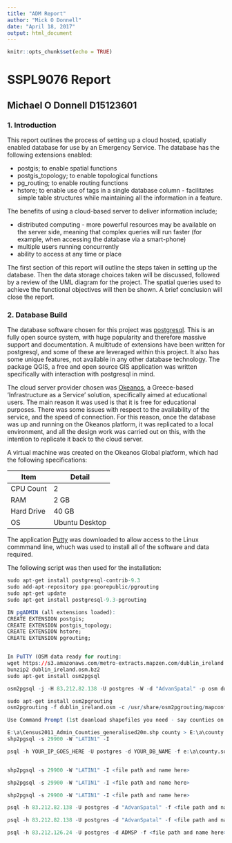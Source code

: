 ```yaml
---
title: "ADM Report"
author: "Mick O Donnell"
date: "April 18, 2017"
output: html_document
---
```


```r
knitr::opts_chunk$set(echo = TRUE)
```

# SSPL9076 Report
## Michael O Donnell D15123601

### 1. Introduction

This report outlines the process of setting up a cloud hosted, spatially enabled database for use by
an Emergency Service. The database has the following extensions enabled:

* postgis; to enable spatial functions
* postgis_topology; to enable topological functions
* pg_routing; to enable routing functions
* hstore; to enable use of tags in a single database column - facilitates simple table structures
while maintaining all the information in a feature.

The benefits of using a cloud-based server to deliver information include;

* distributed computing - more powerful resources may be available on the server side, meaning that
complex queries will run faster (for example, when accessing the database via a smart-phone)
* multiple users running concurrently
* ability to access at any time or place

The first section of this report will outline the steps taken in setting up the database. Then the 
data storage choices taken will be discussed, followed by a review of the UML diagram for the 
project. The spatial queries used to achieve the functional objectives will then be shown. A brief 
conclusion will close the report.

### 2. Database Build

The database software chosen for this project was [postgresql](https://www.postgresql.org/). This is
an fully open source system, with huge popularity and therefore massive support and documentation. A
multitude of extensions have been written for postgresql, and some of these are leveraged within 
this project. It also has some unique features, not available in any other database technology. The 
package QGIS, a free and open source GIS application was written specifically with interaction with 
postgresql in mind. 

The cloud server provider chosen was [Okeanos](https://okeanos.grnet.gr/home/), a Greece-based 
'Infrastructure as a Service' solution, specifically aimed at educational users. The main reason it 
was used is that it is free for educational purposes. There was some issues with respect to the 
availability of the service, and the speed of connection. For this reason, once the database was up 
and running on the Okeanos platform, it was replicated to a local environment, and all the design 
work was carried out on this, with the intention to replicate it back to the cloud server.

A virtual machine was created on the Okeanos Global platform, which had the following 
specifications:

Item			  |Detail
------------|----------------------  
CPU Count		|2  
RAM				  |2 GB  
Hard Drive	|40 GB  
OS				  |Ubuntu Desktop  

The application [Putty](http://www.chiark.greenend.org.uk/~sgtatham/putty/) was downloaded to allow
access to the Linux commmand line, whuch was used to install all of the software and data required.
 
The following script was then used for the installation:

```r
sudo apt-get install postgresql-contrib-9.3
sudo add-apt-repository ppa:georepublic/pgrouting
sudo apt-get update
sudo apt-get install postgresql-9.3-pgrouting

IN pgADMIN (all extensions loaded):
CREATE EXTENSION postgis;
CREATE EXTENSION postgis_topology;
CREATE EXTENSION hstore;
CREATE EXTENSION pgrouting;


In PuTTY (OSM data ready for routing:
wget https://s3.amazonaws.com/metro-extracts.mapzen.com/dublin_ireland.osm.bz2
bunzip2 dublin_ireland.osm.bz2
sudo apt-get install osm2pgsql

osm2pgsql -j -H 83.212.82.138 -U postgres -W -d "AdvanSpatal" -p osm dublin_ireland.osm --cache-strategy sparse

sudo apt-get install osm2pgrouting
osm2pgrouting -f dublin_ireland.osm -c /usr/share/osm2pgrouting/mapconfig.xml -h 83.212.82.138 -d  "AdvanSpatal" -U postgres -W postgres

Use Command Prompt (1st doanload shapefiles you need - say counties on E:\a folder):

E:\a\Census2011_Admin_Counties_generalised20m.shp county > E:\a\county.sql
shp2pgsql -s 29900 -W "LATIN1" -I 

psql -h YOUR_IP_GOES_HERE -U postgres -d YOUR_DB_NAME -f e:\a\county.sql


shp2pgsql -s 29900 -W "LATIN1" -I <file path and name here>

shp2pgsql -s 29900 -W "LATIN1" -I <file path and name here>

shp2pgsql -s 29900 -W "LATIN1" -I <file path and name here>

psql -h 83.212.82.138 -U postgres -d "AdvanSpatal" -f <file path and name here>

psql -h 83.212.82.138 -U postgres -d "AdvanSpatal" -f <file path and name here>

psql -h 83.212.126.24 -U postgres -d ADMSP -f <file path and name here>
```

